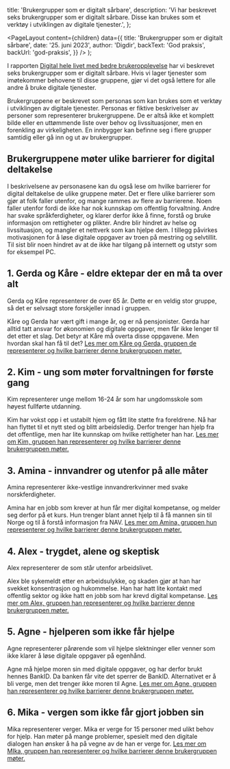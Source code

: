 
  title: 'Brukergrupper som er digitalt sårbare',
  description:
    'Vi har beskrevet seks brukergrupper som er digitalt sårbare. Disse kan brukes som et verktøy i utviklingen av digitale tjenester.',
};

  <PageLayout
    content={children}
    data={{
      title: 'Brukergrupper som er digitalt sårbare',
      date: '25. juni 2023',
      author: 'Digdir',
      backText: 'God praksis',
      backUrl: 'god-praksis',
    }}
  />
);

I rapporten [Digital hele livet med bedre brukeropplevelse](https://www.digdir.no/sammenhengende-tjenester/digital-hele-livet-med-bedre-brukeropplevelse/4405) har vi beskrevet seks brukergrupper som er digitalt sårbare. Hvis vi lager tjenester som imøtekommer behovene til disse gruppene, gjør vi det også lettere for alle andre å bruke digitale tjenester.

Brukergruppene er beskrevet som personas som kan brukes som et verktøy i utviklingen av digitale tjenester. Personas er fiktive beskrivelser av personer som representerer brukergruppene. De er altså ikke et komplett bilde eller en uttømmende liste over behov og livssituasjoner, men en forenkling av virkeligheten. En innbygger kan befinne seg i flere grupper samtidig eller gå inn og ut av brukergrupper.

## Brukergruppene møter ulike barrierer for digital deltakelse

I beskrivelsene av personasene kan du også lese om hvilke barrierer for digital deltakelse de ulike gruppene møter. Det er flere ulike barrierer som gjør at folk faller utenfor, og mange rammes av flere av barrierene. Noen faller utenfor fordi de ikke har nok kunnskap om offentlig forvaltning. Andre har svake språkferdigheter, og klarer derfor ikke å finne, forstå og bruke informasjon om rettigheter og plikter.
Andre blir hindret av helse og livssituasjon, og mangler et nettverk som kan hjelpe dem. I tillegg påvirkes motivasjonen for å løse digitale oppgaver av troen på mestring og selvtillit. Til sist blir noen hindret av at de ikke har tilgang på internett og utstyr som for eksempel PC.

## 1. Gerda og Kåre - eldre ektepar der en må ta over alt

Gerda og Kåre representerer de over 65 år. Dette er en veldig stor gruppe, så det er selvsagt store forskjeller innad i gruppen.

Kåre og Gerda har vært gift i mange år, og er nå pensjonister. Gerda har alltid tatt ansvar for økonomien og digitale oppgaver, men får ikke lenger til det etter et slag. Det betyr at Kåre må overta disse oppgavene. Men hvordan skal han få til det? [Les mer om Kåre og Gerda, gruppen de representerer og hvilke barrierer denne brukergruppen møter.](https://www.digdir.no/klart-sprak/brukergrupper/4658#1_gerda_og_kre__eldre_ektepar_der_en_m_ta_over_alt)

## 2. Kim - ung som møter forvaltningen for første gang

Kim representerer unge mellom 16-24 år som har ungdomsskole som høyest fullførte utdanning.

Kim har vokst opp i et ustabilt hjem og fått lite støtte fra foreldrene. Nå har han flyttet til et nytt sted og blitt arbeidsledig. Derfor trenger han hjelp fra det offentlige, men har lite kunnskap om hvilke rettigheter han har. [Les mer om Kim, gruppen han representerer og hvilke barrierer denne brukergruppen møter.](https://www.digdir.no/klart-sprak/brukergrupper/4658#2_kim__ung_som_mter_forvaltningen_for_frste_gang)

## 3. Amina - innvandrer og utenfor på alle måter

Amina representerer ikke-vestlige innvandrerkvinner med svake norskferdigheter.

Amina har en jobb som krever at hun får mer digital kompetanse, og melder seg derfor på et kurs. Hun trenger blant annet hjelp til å få mannen sin til Norge og til å forstå informasjon fra NAV. [Les mer om Amina, gruppen hun representerer og hvilke barrierer denne brukergruppen møter.](https://www.digdir.no/klart-sprak/brukergrupper/4658#3_amina__innvandrer_og_utenfor_p_alle_mter)

## 4. Alex - trygdet, alene og skeptisk

Alex representerer de som står utenfor arbeidslivet.

Alex ble sykemeldt etter en arbeidsulykke, og skaden gjør at han har svekket konsentrasjon og hukommelse. Han har hatt lite kontakt med offentlig sektor og ikke hatt en jobb som har krevd digital kompetanse. [Les mer om Alex, gruppen han representerer og hvilke barrierer denne brukergruppen møter.](https://www.digdir.no/klart-sprak/brukergrupper/4658#4_alex__trygdet_alene_og_skeptisk)

## 5. Agne - hjelperen som ikke får hjelpe

Agne representerer pårørende som vil hjelpe slektninger eller venner som ikke klarer å løse digitale oppgaver på egenhånd.

Agne må hjelpe moren sin med digitale oppgaver, og har derfor brukt hennes BankID. Da banken får vite det sperrer de BankID. Alternativet er å bli verge, men det trenger ikke moren til Agne. [Les mer om Agne, gruppen han representerer og hvilke barrierer denne brukergruppen møter.](https://www.digdir.no/klart-sprak/brukergrupper/4658#5_agne__hjelperen_som_ikke_fr_hjelpe)

## 6. Mika - vergen som ikke får gjort jobben sin

Mika representerer verger.
Mika er verge for 15 personer med ulikt behov for hjelp. Han møter på mange problemer, spesielt med den digitale dialogen han ønsker å ha på vegne av de han er verge for. [Les mer om MIka, gruppen han representerer og hvilke barrierer denne brukergruppen møter.](https://www.digdir.no/klart-sprak/brukergrupper/4658#6_mika__vergen_som_ikke_fr_gjort_jobben_sin)

